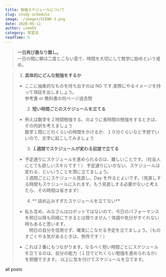 ```yaml
---
title: 勉強スケジュールについて
slug: study-schedule
image: ./images/SCENE-3.png
date: 2020-05-11
author: isem55
category: 学習法
readTime: 5
---
```



<blockquote>

**一日再び晨なり難し。**  
一日の間に朝は二度とこない意で、時間を大切にして勉学に励めという戒め。

</blockquote>

<blockquote display="info">

1. **具体的にどんな勉強をするか**

- ここに抽象的なものを持ち出すのは NG です.実際にやるイメージを持って項目を出しましょう。  
  参考書 or 教科書の何ページ過去問

  2.  **短い時間ごとのスケジュールを立てる**

- 例えば数学を２時間勉強する、のように長時間の勉強をするときは、その内訳を考えましょう  
  数学１問にどのくらいの時間をかけるか、１０分ぐらいなど予想でいいので、文字に起こしてみましょう

  3.  **１週間でスケジュールが変わる前提で立てる**

- 予定通りにスケジュールを進められるのは、難しいことです。（社会人にとても欲しいスキルです！）
  予定通りにいかない、スケジュールは変わる、といいうことを頭に立てましょう。  
  １週間ごとにスケジュール見直し、Day を作るとよいです。（見直しする時間もスケジュールに入れます。もう見直しする必要がないと考えたら、その時間は省きます）

  4.  ** 詰め込みすぎたスケジュールを立てない**

- 私も含め、みなさんはロボットではないので、今日のパフォーマンスを明日以降も同様にできるとは限りません！体調や気分がすぐれない時もあると思います。  
  　明日の自分を信用せず、確実にこなせる予定を立てましょう。（ものすごくやる気があるときは、例外です！）

- これは２番にもつながります。なるべく短い時間ごとにスケジュールを立てるのは、自分の能力（１日でどれくらい勉強を進められるか）を把握できます。
  以上に気を付けてスケジュールを立てます。

</blockquote>

<Link to="/posts" className="btn center-btn">
  all posts
</Link>
